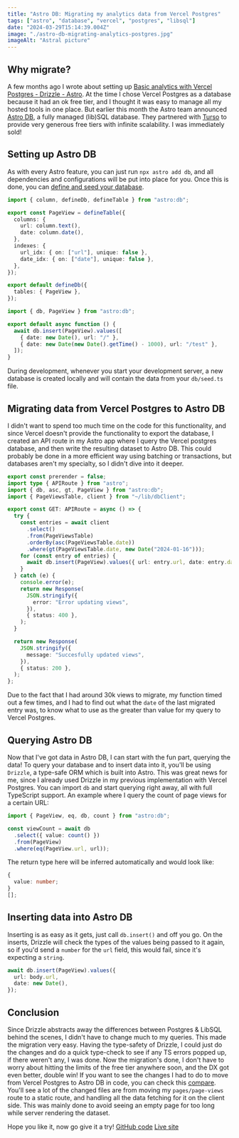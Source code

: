 ```yaml
---
title: "Astro DB: Migrating my analytics data from Vercel Postgres"
tags: ["astro", "database", "vercel", "postgres", "libsql"]
date: "2024-03-29T15:14:39.004Z"
image: "./astro-db-migrating-analytics-postgres.jpg"
imageAlt: "Astral picture"
---
```


## Why migrate?

A few months ago I wrote about setting up [Basic analytics with Vercel Postgres - Drizzle - Astro](https://wwww.thomasledoux.be/blog/basic-analytics-vercel-postgres-astro).
At the time I chose Vercel Postgres as a database because it had an ok free tier, and I thought it was easy to manage all my hosted tools in one place.
But earlier this month the Astro team announced [Astro DB](https://astro.build/db/), a fully managed (lib)SQL database.
They partnered with [Turso](https://turso.tech/) to provide very generous free tiers with infinite scalability.
I was immediately sold!

## Setting up Astro DB

As with every Astro feature, you can just run `npx astro add db`, and all dependencies and configurations will be put into place for you.
Once this is done, you can [define and seed your database](https://docs.astro.build/en/guides/astro-db/).

```ts title="db/config.ts"
import { column, defineDb, defineTable } from "astro:db";

export const PageView = defineTable({
  columns: {
    url: column.text(),
    date: column.date(),
  },
  indexes: {
    url_idx: { on: ["url"], unique: false },
    date_idx: { on: ["date"], unique: false },
  },
});

export default defineDb({
  tables: { PageView },
});
```

```ts title="db/seed.ts"
import { db, PageView } from "astro:db";

export default async function () {
  await db.insert(PageView).values([
    { date: new Date(), url: "/" },
    { date: new Date(new Date().getTime() - 1000), url: "/test" },
  ]);
}
```

During development, whenever you start your development server, a new database is created locally and will contain the data from your `db/seed.ts` file.

## Migrating data from Vercel Postgres to Astro DB

I didn't want to spend too much time on the code for this functionality, and since Vercel doesn't provide the functionality to export the database, I created an API route in my Astro app where I query the Vercel postgres database, and then write the resulting dataset to Astro DB.
This could probably be done in a more efficient way using batching or transactions, but databases aren't my specialty, so I didn't dive into it deeper.

```ts title="pages/api/migrate-view.ts"
export const prerender = false;
import type { APIRoute } from "astro";
import { db, asc, gt, PageView } from "astro:db";
import { PageViewsTable, client } from "~/lib/dbClient";

export const GET: APIRoute = async () => {
  try {
    const entries = await client
      .select()
      .from(PageViewsTable)
      .orderBy(asc(PageViewsTable.date))
      .where(gt(PageViewsTable.date, new Date("2024-01-16")));
    for (const entry of entries) {
      await db.insert(PageView).values({ url: entry.url, date: entry.date });
    }
  } catch (e) {
    console.error(e);
    return new Response(
      JSON.stringify({
        error: "Error updating views",
      }),
      { status: 400 },
    );
  }

  return new Response(
    JSON.stringify({
      message: "Succesfully updated views",
    }),
    { status: 200 },
  );
};
```

Due to the fact that I had around 30k views to migrate, my function timed out a few times, and I had to find out what the `date` of the last migrated entry was, to know what to use as the greater than value for my query to Vercel Postgres.

## Querying Astro DB

Now that I've got data in Astro DB, I can start with the fun part, querying the data!
To query your database and to insert data into it, you'll be using `Drizzle`, a type-safe ORM which is built into Astro.
This was great news for me, since I already used Drizzle in my previous implementation with Vercel Postgres.
You can import `db` and start querying right away, all with full TypeScript support.
An example where I query the count of page views for a certain URL:

```ts
import { PageView, eq, db, count } from "astro:db";

const viewCount = await db
  .select({ value: count() })
  .from(PageView)
  .where(eq(PageView.url, url));
```

The return type here will be inferred automatically and would look like:

```ts
{
  value: number;
}
[];
```

## Inserting data into Astro DB

Inserting is as easy as it gets, just call `db.insert()` and off you go.
On the inserts, Drizzle will check the types of the values being passed to it again, so if you'd send a `number` for the `url` field, this would fail, since it's expecting a `string`.

```ts
await db.insert(PageView).values({
  url: body.url,
  date: new Date(),
});
```

## Conclusion

Since Drizzle abstracts away the differences between Postgres & LibSQL behind the scenes, I didn't have to change much to my queries. This made the migration very easy. Having the type-safety of Drizzle, I could just do the changes and do a quick type-check to see if any TS errors popped up, if there weren't any, I was done.
Now the migration's done, I don't have to worry about hitting the limits of the free tier anywhere soon, and the DX got even better, double win!
If you want to see the changes I had to do to move from Vercel Postgres to Astro DB in code, you can check this [compare](https://github.com/thomasledoux1/website-thomas-astro/compare/7f135c2c5fca09c4673fe44eb14c202593f29969...edf99302226eb2d85ca53cc8cfaf2ebca1a2968d). You'll see a lot of the changed files are from moving my `pages/page-views` route to a static route, and handling all the data fetching for it on the client side.
This was mainly done to avoid seeing an empty page for too long while server rendering the dataset.

Hope you like it, now go give it a try!
[GitHub code](https://github.com/thomasledoux1/website-thomas-astro/tree/edf99302226eb2d85ca53cc8cfaf2ebca1a2968d)
[Live site](https://www.thomasledoux.be)
